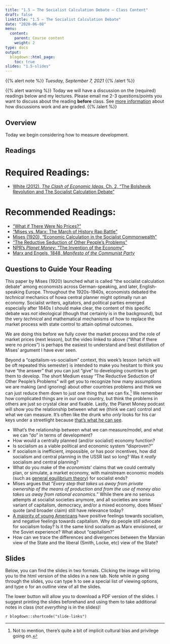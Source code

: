 ```yaml
---
title: "1.5 — The Socialist Calculation Debate — Class Content"
draft: false
linktitle: "1.5 — The Socialist Calculation Debate"
date: "2020-06-08"
menu:
  content:
    parent: Course content
    weight: 2
type: docs
output:
  blogdown::html_page:
    toc: true
slides: "1.5-slides"
---
```


{{% alert note %}}
*Tuesday, September 7, 2021*
{{% /alert %}}

{{% alert warning %}}
Today we will have a discussion on the (required) readings below and my lectures. Please email me 2-3 questions/points you want to discuss about the reading **before** class. See [more information](/assignments/discussions) about how discussions work and are graded.
{{% /alert %}}

## <i class="fas fa-info-circle fa-lg"></i> Overview

Today we begin considering how to measure development. 

## <i class="fas fa-book-reader fa-lg"></i> Readings

# Required Readings:

- [<i class="fas fa-file-pdf"></i> White (2012), *The Clash of Economic Ideas*, Ch. 2, "The Bolshevik Revolution and The Socialist Calculation Debate"](/readings/White-2012-Ch2.pdf)

# Recommended Readings:

- [<i class="fab fa-youtube"></i> "What if There Were No Prices?"](https://www.youtube.com/watch?v=zkPGfTEZ_r4)
- [<i class="fab fa-youtube"></i> "Mises vs. Marx: The March of History Rap Battle"](https://misesvsmarx.aier.org)
- [<i class="fas fa-file-pdf"></i> Mises (1920), "Economic Calculation in the Socialist Commonwealth"](/readings/Mises-1920-Economic-Calculation.pdf)
- [<i class="fas fa-external-link-square-alt"></i> "The Reductive Seduction of Other People's Problems"](https://brightthemag.com/the-reductive-seduction-of-other-people-s-problems-3c07b307732d)
- [<i class="fas fa-podcast"></i> NPR's *Planet Money*: "The Invention of the Economy"](https://www.npr.org/sections/money/2014/03/05/286366404/episode-521-the-invention-of-the-economy)
- [<i class="fas fa-external-link-square-alt"></i> Marx and Engels, 1848, *Manifesto of the Communist Party*](https://www.marxists.org/archive/marx/works/1848/communist-manifesto/)

## Questions to Guide Your Reading
This paper by Mises (1920) launched what is called "the socialist calculation debate" among economists across German-speaking, and later, English-speaking Europe. Throughout the 1920s-1940s, economists debated the *technical* mechanics of howa central planner might optimally run an economy. Socialist writers, agitators, and political parties emerged especially after 1840s I should make clear, the content of this specific debate was *not* ideological (though that certainly is in the background), but the very *technical* and mathematical mechanisms of how to replace the market process with state control to attain optimal outcomes.

We are doing this before we fully cover the market process and the role of market prices (next lesson), but the video linked to above ("What if there were no prices") is perhaps the easiest to understand and best distillation of Mises' argument I have ever seen.

Beyond a "capitalism-vs-socialism" context, this week's lesson (which will be oft repeated this semester) is intended to make you hesitant to think you have "the answer" that you can just "give" to developing countries to get them to develop. The short Medium essay "The Reductive Seduction of Other People's Problems" will get you to recognize how many assumptions we are making (and ignoring) about other countries problems and think we can just reduce them down to just one thing that we can fix.^[Not to mention, there's quite a bit of implicit cultural bias and privilege going on.] We remember how complicated things are in our own country, but think the problems in others are just so crystal clear and fixable. Lastly, the Planet Money podcast will show you the relationship between what we (think we can) control and what we can measure. It's often like the drunk who *only* looks for his car keys under a streetlight because [that's what he can see](https://en.wikipedia.org/wiki/Streetlight_effect).


- What's the relationship between what we can measure/model, and what we can "do" in terms of development?
- How would a centrally planned (and/or socialist) economy function?
- Is socialism as a viable political and economic system “disproven?"
- If socialism is inefficient, impossible, or has poor incentives, how did socialism and central planning in the USSR last so long? Was it *really* socialism and central planning?
- What do you make of the *economists*’ claims that we could centrally plan, or simulate, a market economy, with mainstream economic models (such as [general equilibrium theory](https://en.wikipedia.org/wiki/General_equilibrium_theory)) for socialist ends?
- Mises argues that "*Every step that takes us away from private ownership of the means of production and from the use of money also takes us away from rational economics.*” While there are no serious attempts at socialist societies anymore, and all societies are some variant of capitalism, democracy, and/or a mixed economy, does Mises’ quote (and broader claim) still have relevance today?
- [A majority of young Americans](https://www.cnbc.com/2018/08/14/fewer-than-half-of-young-americans-are-positive-about-capitalism.html) have positive feelings towards socialism, and negative feelings towards capitalism. Why do people still advocate for socialism today? Is it the same kind socialism as Marx envisioned, or the Soviet experience? What about "capitalism?"
- How can we trace the differences and divergences between the Marxian view of the State and the liberal (Smith, Locke, etc) view of the State?

## <i class="fas fa-chalkboard-teacher"></i> Slides

Below, you can find the slides in two formats. Clicking the image will bring you to the html version of the slides in a new tab. Note while in going through the slides, you can type <kbd>h</kbd> to see a special list of viewing options, and type <kbd>o</kbd> for an outline view of all the slides.

The lower button will allow you to download a PDF version of the slides. I suggest printing the slides beforehand and using them to take additional notes in class (*not everything* is in the slides)!

`r blogdown::shortcode("slide-links")`